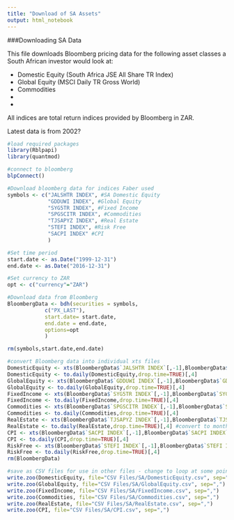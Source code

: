 ```yaml
---
title: "Download of SA Assets"
output: html_notebook
---
```


###Downloading SA Data

This file downloads Bloomberg pricing data for the following asset classes a South African investor would look at: 

* Domestic Equity (South Africa JSE All Share TR Index)
* Global Equity (MSCI Daily TR Gross World) 
* Commodities
* 
* 

All indices are total return indices provided by Bloomberg in ZAR.

Latest data is from 2002?

```r
#load required packages
library(Rblpapi)
library(quantmod)

#connect to bloomberg
blpConnect()
```

```r
#Download bloomberg data for indices Faber used
symbols <- c("JALSHTR INDEX", #SA Domestic Equity
             "GDDUWI INDEX", #Global Equity
             "SYG5TR INDEX", #Fixed Income
             "SPGSCITR INDEX", #Commodities
             "TJSAPYZ INDEX", #Real Estate
             "STEFI INDEX", #Risk Free
             "SACPI INDEX" #CPI
             )

#Set time period
start.date <- as.Date("1999-12-31")
end.date <- as.Date("2016-12-31")
```

```r
#Set currency to ZAR
opt <- c("currency"="ZAR")

#Download data from Bloomberg
BloombergData <- bdh(securities = symbols, 
            c("PX_LAST"), 
            start.date= start.date,
            end.date = end.date,
            options=opt
            )

rm(symbols,start.date,end.date)
```

```r
#convert Bloomberg data into individual xts files 
DomesticEquity <- xts(BloombergData$`JALSHTR INDEX`[,-1],BloombergData$`JALSHTR INDEX`[,1])
DomesticEquity <- to.daily(DomesticEquity,drop.time=TRUE)[,4]
GlobalEquity <- xts(BloombergData$`GDDUWI INDEX`[,-1],BloombergData$`GDDUWI INDEX`[,1])
GlobalEquity <- to.daily(GlobalEquity,drop.time=TRUE)[,4]
FixedIncome <- xts(BloombergData$`SYG5TR INDEX`[,-1],BloombergData$`SYG5TR INDEX`[,1])
FixedIncome <- to.daily(FixedIncome,drop.time=TRUE)[,4]
Commodities <- xts(BloombergData$`SPGSCITR INDEX`[,-1],BloombergData$`SPGSCITR INDEX`[,1])
Commodities <- to.daily(Commodities,drop.time=TRUE)[,4]
RealEstate <- xts(BloombergData$`TJSAPYZ INDEX`[,-1],BloombergData$`TJSAPYZ INDEX`[,1])
RealEstate <- to.daily(RealEstate,drop.time=TRUE)[,4] #convert to monthly
CPI <- xts(BloombergData$`SACPI INDEX`[,-1],BloombergData$`SACPI INDEX`[,1])
CPI <- to.daily(CPI,drop.time=TRUE)[,4]
RiskFree <- xts(BloombergData$`STEFI INDEX`[,-1],BloombergData$`STEFI INDEX`[,1])
RiskFree <- to.daily(RiskFree,drop.time=TRUE)[,4]
rm(BloombergData)
```

```r
#save as CSV files for use in other files - change to loop at some point
write.zoo(DomesticEquity, file="CSV Files/SA/DomesticEquity.csv", sep=",")
write.zoo(GlobalEquity, file="CSV Files/SA/GlobalEquity.csv", sep=",")
write.zoo(FixedIncome, file="CSV Files/SA/FixedIncome.csv", sep=",")
write.zoo(Commodities, file="CSV Files/SA/Commodities.csv", sep=",")
write.zoo(RealEstate, file="CSV Files/SA/RealEstate.csv", sep=",")
write.zoo(CPI, file="CSV Files/SA/CPI.csv", sep=",")
```

